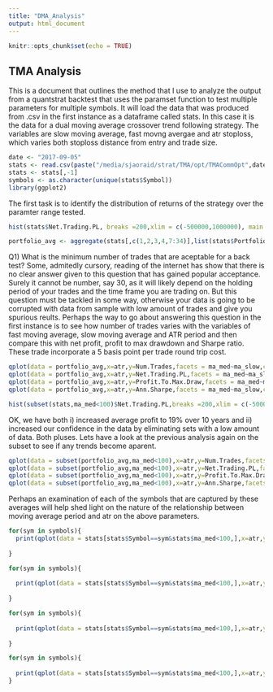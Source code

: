 ```yaml
---
title: "DMA_Analysis"
output: html_document
---
```


```r
knitr::opts_chunk$set(echo = TRUE)
```

## TMA Analysis

This is a document that outlines the method that I use to analyze the output from a quantstrat backtest that uses the paramset function to
test multiple parameters for multiple symbols. It will load the data that was produced from .csv in the first instance as a dataframe called
stats. In this case it is the data for a dual moving average crossover trend following strategy. The variables are slow moving average, fast movng avergae and atr stoploss, which varies both stoploss distance from entry and trade size.

```r
date <- "2017-09-05"
stats <- read.csv(paste("/media/sjaoraid/strat/TMA/opt/TMACommOpt",date,".csv", sep=""))
stats <- stats[,-1]
symbols <- as.character(unique(stats$Symbol))
library(ggplot2)
```

The first task is to identify the distribution of returns of the strategy over the paramter range tested.

```r
hist(stats$Net.Trading.PL, breaks =200,xlim = c(-500000,1000000), main = paste("Average = ", mean(stats$Net.Trading.PL)))
```


```r
portfolio_avg <- aggregate(stats[,c(1,2,3,4,7:34)],list(stats$Portfolio), mean)
```

Q1) What is the minimum number of trades that are aceptable for a back test?
Some, admitedly cursory, reading of the internet has show that there is no clear answer given to this question that has gained 
popular acceptance. Surely it cannot be number, say 30, as it will likely depend on the holding period of your trades and the time frame you are trading on. But this question must be tackled in some way, otherwise your data is going to be corrupted with data from sample with low amount of trades and give you spurious reults. Perhaps the way to go about answering this question in the first instance is to see how number of trades varies with the variables of fast moving average, slow moving average and ATR period and then compare this with net profit, profit to max drawdown and Sharpe ratio. These trade incorporate a 5 basis point per trade round trip cost. 

```r
qplot(data = portfolio_avg,x=atr,y=Num.Trades,facets = ma_med~ma_slow,color=ma_fast,main="Variation of Number of Trades with Moving Averages & ATR Stoploss")
qplot(data = portfolio_avg,x=atr,y=Net.Trading.PL,facets = ma_med~ma_slow,color=ma_fast,main="Variation of Net Trading Profit/Loss with Moving Averages & ATR Stoploss", geom=c("point","smooth"),ylim = c(-50000,150000))
qplot(data = portfolio_avg,x=atr,y=Profit.To.Max.Draw,facets = ma_med~ma_slow,color=ma_fast, main="Variation of Profit:Maximum Drawdown with Moving Averages & ATR Stoploss",  geom=c("point","smooth"))
qplot(data = portfolio_avg,x=atr,y=Ann.Sharpe,facets = ma_med~ma_slow,color=ma_fast,ylim = c(-10,6), main="Variation of the Annual Sharpe Ratio with Moving Averages & ATR Stoploss",  geom=c("point","smooth"))

```

```r
hist(subset(stats,ma_med<100)$Net.Trading.PL,breaks =200,xlim = c(-500000,500000), main = paste("Average = ", mean(subset(stats,ma_med<100)$Net.Trading.PL)))
```
OK, we have both i) increased average profit to 19% over 10 years and ii) increased our confidence in the data by eliminating sets with a low amount of data. Both pluses. Lets have a look at the previous analysis again on the subset to see if any trends become aparent.

```r
qplot(data = subset(portfolio_avg,ma_med<100),x=atr,y=Num.Trades,facets = ma_med~ma_slow,color=ma_fast)
qplot(data = subset(portfolio_avg,ma_med<100),x=atr,y=Net.Trading.PL,facets = ma_med~ma_slow,color=ma_fast)
qplot(data = subset(portfolio_avg,ma_med<100),x=atr,y=Profit.To.Max.Draw,facets = ma_med~ma_slow,color=ma_fast)
qplot(data = subset(portfolio_avg,ma_med<100),x=atr,y=Ann.Sharpe,facets = ma_med~ma_slow,color=ma_fast,ylim = c(-10,6))
```

Perhaps an examination of each of the symbols that are captured by these averages will help shed light on the nature of the relationship between moving average period and atr on the above parameters.

```r
for(sym in symbols){
  print(qplot(data = stats[stats$Symbol==sym&stats$ma_med<100,],x=atr,y=Num.Trades,facets = ma_med~ma_slow,color=ma_fast,main=paste("Variation of Number of Trades with MA & ATR for ",sym,sep="")))
  
}
```

```r
for(sym in symbols){
  
  print(qplot(data = stats[stats$Symbol==sym&stats$ma_med<100,],x=atr,y=Net.Trading.PL,facets = ma_med~ma_slow,color=ma_fast,main=paste("Variation of Net Trading PL with MA & ATR for ",sym,sep="")))
  
}
```

```r
for(sym in symbols){
  
  print(qplot(data = stats[stats$Symbol==sym&stats$ma_med<100,],x=atr,y=Profit.To.Max.Draw,facets = ma_med~ma_slow,color=ma_fast,main=paste("Variation of Profit:Maximum Drawdown with MA & ATR for ",sym,sep="")))
  
}
```

```r
for(sym in symbols){
  
  print(qplot(data = stats[stats$Symbol==sym&stats$ma_med<100,],x=atr,y=Ann.Sharpe,facets = ma_med~ma_slow,color=ma_fast,main=paste("Variation of Annual Sharpe Ratio with MA & ATR for ",sym,sep=""),ylim = c(-10,10)))
}
```


